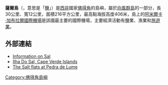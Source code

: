 {{Infobox Islands
| name             = 薩爾島
| image name       = Bela-vista-net-Sal-map.jpg
| image caption    =
| image size       =
| locator map      = Locator map of Sal, Cape Verde.png
| map_custom       =
| native name      = 
| native name link = 
| nickname         = 
| location         = [[大西洋|大西洋]]
| coordinates      = {{coord|16|43|N|22|56|W||display=inline}}
| archipelago      =
| total islands    =
| major islands    =
| area_km2         = 216     <!-- | area             = {{convert|216|km2|sqmi}} -->
| length_km        = 30     <!-- | length           = {{convert|30|km|mi}} -->
| width_km         = 12     <!-- | width            = {{convert|12|km|mi}} -->
| highest mount    = 
| elevation_m      = 406     <!-- | elevation        = {{convert|406|m|ft}} -->
| country          = Cape Verde
| country admin divisions title     = 
| country admin divisions           = 
| country admin divisions title 1   =
| country admin divisions 1         =
| country admin divisions title 2   =
| country admin divisions 2         =
| country largest city              = 
| country largest city population   =
| population       =
| population as of =
| density_km2       =
| ethnic groups    =
| additional info  =
}}

'''薩爾島'''（{{lang-pt|Sal}}，意思是「[[鹽|鹽]]」）是[[西非|西非]]國家[[佛得角|佛得角]]的島嶼，屬於[[向風群島|向風群島]]的一部分，長30公里、寬12公里，面積216平方公里，最高點海拔高度406米，島上的[[阿米爾卡·加布拉爾國際機場|阿米爾卡·加布拉爾國際機場]]是該國最主要的國際機場，主要經濟活動有鹽業、漁業和[[旅遊業|旅遊業]]。

== 外部連結 ==
* [http://www.caboverde.com/ilhas/sal/guide-e.htm Information on Sal]
* [https://web.archive.org/web/20060116082833/http://www.umassd.edu/SpecialPrograms/caboverde/sal.html Ilha Do Sal, Cape Verde Islands]
* [http://www.mountain7.co.uk/index.php?/archives/80-The-Cape-Verde-Salt-Flats,-Sal.html The Salt flats at Pedra de Lume]

{{CapeVerde-stub}}

[[Category:佛得角島嶼|Category:佛得角島嶼]]